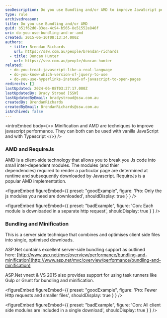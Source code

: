 ```yaml
---
seoDescription: Do you use Bundling and/or AMD to improve JavaScript performance?
type: rule
archivedreason:
title: Do you use Bundling and/or AMD
guid: b51f62d0-83ea-4c94-b565-8e51552e846f
uri: do-you-use-bundling-and-or-amd
created: 2015-06-16T08:13:34.000Z
authors:
  - title: Brendan Richards
    url: https://ssw.com.au/people/brendan-richards
  - title: Duncan Hunter
    url: https://ssw.com.au/people/duncan-hunter
related:
  - do-you-treat-javascript-like-a-real-language
  - do-you-know-which-version-of-jquery-to-use
  - do-you-use-hyperlinks-instead-of-javascript-to-open-pages
redirects: []
lastUpdated: 2024-06-08T03:27:17.000Z
lastUpdatedBy: Brady Stroud [SSW]
lastUpdatedByEmail: bradystroud@ssw.com.au
createdBy: BrendanRichards
createdByEmail: BrendanRichards@ssw.com.au
isArchived: false
---
```


<introEmbed
  body={<>
Minification and AMD are techniques to improve javascript performance. They can both can be used with vanilla JavaScript and with Typescript
  </>}
/>
### AMD and RequireJs

AMD is a client-side technology that allows you to break you Js code into small inter-dependent modules. The modules (and thier dependencies) required to render a particular page are determined at runtime and subsequently downloaded by Javascript. RequireJs is a popular AMD implementation.

<figureEmbed figureEmbed={{
  preset: "goodExample",
  figure: 'Pro: Only the js modules you need are downloaded',
  shouldDisplay: true
} } />


<figureEmbed figureEmbed={{
  preset: "badExample",
  figure: 'Con: Each module is downloaded in a separate http request',
  shouldDisplay: true
} } />


### Bundling and Minification

This is a server side technique that combines and optimises client side files into single, optimised downloads.

ASP.Net contains excellent server-side bundling support as outlined here: [http://www.asp.net/mvc/overview/performance/bundling-and-minification](http://www.asp.net/mvc/overview/performance/bundling-and-minification)

ASP.Net vnext & VS 2015 also provides support for using task runners like Gulp or Grunt for bundling and minification.

<figureEmbed figureEmbed={{
  preset: "goodExample",
  figure: 'Pro: Fewer Http requests and smaller files',
  shouldDisplay: true
} } />


<figureEmbed figureEmbed={{
  preset: "badExample",
  figure: 'Con: All client side modules are included in a single download',
  shouldDisplay: true
} } />
